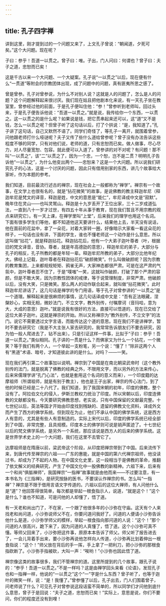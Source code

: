 ```yaml
---
---
---
```

title: 孔子四字禅
---




讲到这里，刚才提到过的一个问题又来了，上文孔子曾说：“朝闻道，夕死可矣。”这个大问题。现在呢？

子曰：参乎！吾道一以贯之。曾子曰：唯。子出，门人问曰：何谓也？曾子曰：夫子之道，忠恕而已矣！

这是千古以来一个大问题、一个大疑案。孔子说“一以贯之”以后，现在便有什么“一贯道”等附会的宗教团体出现，成了问题中的问题，真有匪夷所思之感了。

曾是曾参。孔子对曾参说，为什么不对别人说？这就是人的问题了，怎么是人的问题？这个问题解释起来很讨厌。我们现在姑且把他剧本化来说，有一天孔子坐在教室里，曾参经过他的前面，于是孔子便叫住他：“参！”曾参听到老师叫，回过头来，于是孔子便告诉他说：“吾道一以贯之。”就是说，我传给你一个东西，一以贯之。这一以贯之的是什么呢？如果说是钱，把它贯串起来还可以，这“道”又不是钱，怎么一以贯之呢？但曾子听了这句话以后，打了个拱说：“是，我知道了。”孔子讲了这句话，自己又默然不语了。同学们奇怪了，等孔子一离开，就围着曾参，问他跟老师打什么哑谜呢？夫子又传了些什么道给曾参呢？曾子没有办法告诉这些程度不够的同学，只有对他们说，老师的道，只有忠恕而已矣。做人做事，尽心尽力，对人尽量宽恕、包容。就此便可以入道了。曾参讲的对不对呢？有问题！那不叫“一以贯之”，该“二”以贯之了，因为一个忠，一个恕，岂不是二贯？明明孔子告诉他“一以贯之”，为什么他变出两个——忠恕来？这是一个大问题。所以说我们研究孔子的心法，这是一个讨厌的问题，因此只有借用别家的东西，讲几个故事给大家听，作为本题的参考。

我们知道，目前最流行述古的禅宗，现在社会上一般都称为“禅学”。禅宗有一个故事，在文学上也很有名的，就是“拈花微笑”的故事，是说佛教的教主释迦牟尼（释迦牟尼是梵文的译音，释迦是姓，中文的意思是“能仁”，牟尼译成中文是“寂默”。晚年住在灵山——也叫灵鹫山。释迦是十九岁丢开了王位出家，三十二岁成道弘法，一直到八十一岁才过世，有四五十年从事于教育，现在我们暂且不用宗教的观点来研究它）。有一天上课，在禅学里叫“上堂”，后来我们的理学也用这个名词。下面有很多学生们等他，都不知道他这天要讲什么，结果他上去，半天没有说话，他在面前的花盆中，拿了一朵花，对着大家转一圈，好像暗示大家看一看这朵花的样子，一句话也没有讲，下面的学生，谁也不懂老师这一个动作是什么意思。所以这叫做“拈花”，就是释迦拈花。释迦拈花后，他有一个大弟子迦叶尊者（叶，根据旧的梵文译音，音协。尊者，就是年高德劭的意思），释迦牟尼的弟子，大部分与孔子的相反，孔子所教的都是年轻一辈。释迦牟尼所教的弟子，大部分比他年纪大。佛经上记载，迦叶尊者在释迦拈花后“破颜微笑”。什么叫做破颜呢？因为宗教的教育集团，上来都规规矩矩、鸦雀无声，大家神态都很严肃。可是在这严肃的气氛中，迦叶尊者忍不住了，于是“噗嗤”一笑，这就叫作破颜，打破了那个严肃的容颜，但是不敢大笑，因为宗教性团体的戒律，等于说管理制度，非常严肃。他破颜以后，没有大笑，只是微笑。那么两人的动作联合起来，就叫做“拈花微笑”。此时释迦牟尼讲话了，这几句话是禅学的专门用语，等于孔子对曾参讲的“一以贯之”是一个道理。解释起来是很麻烦的事情，这几句话译成中文是：“吾有正法眼藏，涅槃妙心，实相无相，微妙法门，不立文字，教外别传，付嘱摩诃（音玛哈，意为大，大成的意思）迦叶。”就是说我有很好的方法，直接可以悟道的，现在已交给了这位大弟子迦叶。这就是禅宗的开始。所以又称禅宗为“教外别传，不立文字”的法门。说它不需要透过文字言语，而能传达这个道的意思。现在我们不是讲禅学，暂时不要去研究它（我是不大主张人家去研究的，我常常告诉朋友们不要去研究，因为怕一般人爬进去了，钻不出来）。只是引证这样一件事，比拟于“子曰：参乎！吾道一以贯之。”类似相同。孔子讲的一贯是什么？而佛家又为什么一个拈花，一个微笑？等于我们有两个人，一个举起一支粉笔，另一个说：“懂了！”除非这两个人有“黑道”术语、暗号，才知道彼此讲的是什么。对吗？——一笑。

现在我们再引第二个故事加以说明。禅宗到了中国是在南北朝梁武帝时（这个教外别传的法门，就是脱离了佛教的经典之外，不限用文字，而以另外的方法来传心，后来宋儒理学讲“孔门心法”，也就是套用这个名词的意义而来），一个印度籍的达摩祖师（所谓祖师，就是有别于教主），他也是王子出家，禅宗的传心法门，到了他的时候已经是二十八代了。我们知道，到了我国宋朝的初年，印度的佛教，整个没有了。阿拉伯文化的侵入，伊斯兰教权力统治了印度。所以宋朝以后，印度连佛教的文献都没有。今天要研究佛教思想，老实说，只有中国保留的文献最完整。十七世纪以后，英法等国才开始由印度找到残缺的、遗留的佛教文化资料，译成外文而产生了西方的佛学系统。但到现在为止，他们不承认中国的佛学系统，这是西方人有意的，尤其是有些人有意制造的。实际上宋代以后，印度的佛学系统已经全部到了中国，非常完整，且具规模。印度本土的佛学则可说是销声匿迹了。十七世纪以后的梵文佛学系统，是另外一个系统，那应该说是西方人的后来的佛学系统。这是世界学术史上的一个大问题，我们在这里不去管它了。

达摩祖师是在隋唐以前，梁武帝这个阶段，从印度把禅宗带到了中国。后来流传下来，到唐代传至禅宗的六祖——广东的惠能，就是中国的第六代禅宗祖师，他没读过书，却成为了不起的人物。在中国文化史里，这一段相当于是佛教的革命，推翻了依文解义的经典研究，产生了中国文化中一股佛教的新精神。六祖下来，后来有一个和尚“俱胝禅师”，我国禅宗“一指禅”故事就是由他而来——不过要注意，有一本书名为《三指禅》，是研究按脉的医书，不要误认作禅宗的书。怎么叫“一指禅”？禅宗是不限于借用言语文字传道的。六祖以后的这位大禅师，有人问他什么是“道”？他回答得很简单，每次都是举起一根食指示人，说道，“就是这个！”这个是什么？谁也不知道，可是问他的人却懂了，悟了道。

有一天老和尚出门了，不在家，一个跟了他很多年的小沙弥在守庙。这天有个人来找老和尚问道，小沙弥说师父不在，你要问道问我好了。问道的人便请小沙弥告诉他什么是道，小沙弥学师父的模样，举起一根食指向那问道的人说：“这个！”那个问道的人很高兴，跪下来了，因为问道的人真懂了，悟了道。这个小沙弥可真不懂。等师父回来了，小沙弥把这件事，原原本本告诉了师父。师父听了报告进去了，一会儿背着手出来，要小沙弥再说他怎样向人传道，小沙弥再比划着伸出一根食指说：“这个！”师父放在背后的手一挥，手上拿了一把利刀，把小沙弥的那根食指砍断了。小沙弥手指被砍，大叫一声：“唉哟！”小沙弥也因此悟了道。

禅宗像这类的故事很多，我们不管禅宗的道。这里所提到的几个故事，跟孔子说的：“参乎！吾道一以贯之。”不是一样吗？这是由禅学回头来看《论语》，发现孔子也和一指禅一样，他说的“一以贯之”这个“一”字是什么东西？曾子听了，也等于迦叶的微笑一样，说：“是！我懂了。”曾参懂了以后，孔子出去，门人们围着曾子，问老师说了什么？可见孔子对曾参说这段话蛮不简单的，所以同学们才问他到底什么意思，曾子于是回说：“夫子之道，忠恕而已矣！”实际上，意思是说，你们不要问，你们的程度还没有到哩！